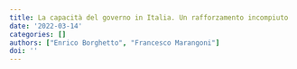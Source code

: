 ```yaml
---
title: La capacità del governo in Italia. Un rafforzamento incompiuto
date: '2022-03-14'
categories: []
authors: ["Enrico Borghetto", "Francesco Marangoni"]
doi: ''
---
```

